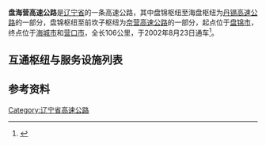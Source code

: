 {{中国高速公路信息框
|编号=G16\G4513
|自定头部=[[File:China_Expwy_G16_sign_with_name.svg|80px]][[File:China_Expwy_G4513_sign_with_name.svg|109px]]
|名称=丹锡高速公路（盘锦 - 海盘）<br/>奈营高速公路（盘锦 - 前坎子）
|路线简称=盘海营
|起点=[[盘锦市|盘锦市]]
|终点=[[海城市|海城市]]、[[营口市|营口市]]
|已通车里程=106
|最近通车日期=2002年8月23日
}}
'''盘海营高速公路'''是[[辽宁省|辽宁省]]的一条高速公路，其中盘锦枢纽至海盘枢纽为[[丹锡高速公路|丹锡高速公路]]的一部分，盘锦枢纽至前坎子枢纽为[[奈营高速公路|奈营高速公路]]的一部分，起点位于[[盘锦市|盘锦市]]，终点位于[[海城市|海城市]]和[[营口市|营口市]]，全长106公里，于2002年8月23日通车<ref>{{Cite web|title=盘海(营)高速路通车|url=http://news.sina.com.cn/c/2002-08-26/0818689326.html|accessdate=2021-01-24|work=news.sina.com.cn|archive-date=2004-12-23|archive-url=https://web.archive.org/web/20041223151712/http://news.sina.com.cn/c/2002-08-26/0818689326.html|dead-url=no}}</ref>。

==互通枢纽与服务设施列表==
{{Start expwy exit box|place=1}}
{{Expwy exit group|{{China Expwy Name|G4513|L1=G16|路段}}|place=1}}
{{Expwy exit item|type=H|name=盘锦|place=[[盘锦市|盘锦市]]<br/>[[盘山县|盘山县]]|place rows=1|highway connection={{China Expwy Name|G16|L1=G1|[[京沈高速公路|京沈高速]]}}<br/>{{China Expwy Name|G4513|[[阜盘高速公路|阜盘高速]]}}}}
{{Expwy exit item|type=E|name=盘锦西|alias=盘锦|place=[[盘锦市|盘锦市]]<br/>[[兴隆台区|兴隆台区]]|place rows=1|road connection=环城西路（{{中国省道名|325|P=辽宁}}）<br/>兴隆台街}}
{{Expwy exit item|type=E|name=盘锦南|place=[[盘锦市|盘锦市]]<br/>[[大洼区|大洼区]]|place rows=3|road connection=泰山中路<br/>向海大道}}
{{Expwy exit item|type=H|name=西安|highway connection={{China Expwy Name|S29|P=Liaoning}}}}
{{Expwy exit item|type=E|name=西安|alias=西安镇|road connection={{中国省道名|211|P=辽宁}}}}
{{Expwy exit group|{{China Expwy Name|G16|路段（石佛 - 海盘）}}|place=1}}
{{Expwy exit item|type=H|name=石佛|place=[[营口市|营口市]]<br/>[[大石桥市|大石桥市]]|place rows=2|highway connection={{China Expwy Name|G4513}}|comment=限盘锦方向入，海城方向出}}
{{Expwy exit item|type=E|name=旗口|road connection={{中国省道名|101|P=辽宁}}}}
{{Expwy exit item|type=E|name=感王|place=[[鞍山市|鞍山市]]<br/>[[海城市|海城市]]|place rows=2|road connection={{中国省道名|322|P=辽宁}}}}
{{Expwy exit item|type=H|name=海盘|highway connection={{China Expwy Name|G15}}<br/>{{China Expwy Name|G16|[[丹海高速公路|丹海高速]]}}}}
{{Expwy exit group|{{China Expwy Name|G4513|路段（石佛 - 前坎子）}}|place=1}}
{{Expwy exit item|type=H|name=石佛|place=[[营口市|营口市]]<br/>[[大石桥市|大石桥市]]|place rows=3|highway connection={{China Expwy Name|G16}}|comment=限盘锦方向入，营口方向出}}
{{Expwy exit item|type=E|name=营口北|road connection={{中国省道名|101|P=辽宁}}}}
{{Expwy exit item|type=H|name=前坎子|highway connection={{China Expwy Name|G15}}}}
{{End expwy exit box|place=1}}

==参考资料==
{{Reflist}}
{{辽宁省高速公路}}

[[Category:辽宁省高速公路|Category:辽宁省高速公路]]
